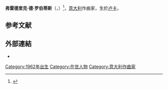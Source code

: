 {{Multiple issues|
{{Missing information|1=生平|time=2020-09-20T11:53:47+00:00}}
{{Orphan|time=2021-11-13T05:36:05+00:00}}
}}
{{Infobox musical artist
| name            = 弗雷德里克·德·罗伯蒂斯
| image           = Federico De Robertis 2020.jpg
| caption         = 2016年時的伊諾第
| background      = non_vocal_instrumentalist
| birth_name      = Federico De Robertis
| birth_date      = {{birth date and age|df=yes|1962|06|05}}
| birth_place     = {{ITA}}[[托斯卡纳|托斯卡纳]] [[卢卡|卢卡]]
| death_date      =
| instrument      = [[鋼琴|鋼琴]]、[[合成器|合成器]]、[[吉他|吉他]]、[[小提琴|小提琴]]
| genre           = [[新世紀音樂|新世紀音樂]]、[[簡約音樂|簡約音樂]]、[[電影配樂|電影配樂]]、[[當代古典音樂|當代古典音樂]]
| occupation      = [[音樂家|音樂家]]、[[作曲家|作曲家]]
| years_active    = 1988年代至今
}}
'''弗雷德里克·德·罗伯蒂斯'''（{{lang-it|Federico De Robertis}}，{{bd|1962年|6月5日||}}）<ref>{{cite web|url=https://iltirreno.gelocal.it/lucca/cronaca/2018/12/22/news/david-di-donatello-federico-de-robertis-sara-uno-dei-giurati-che-soddisfazione-1.17587799|title=David di Donatello, Federico De Robertis sarà uno dei giurati: «Che soddisfazione!»|date=22 December 2018|publisher=iltirreno.gelocal.it|accessdate=20 September 2020|archive-date=2019-01-08|archive-url=https://web.archive.org/web/20190108045851/http://iltirreno.gelocal.it/lucca/cronaca/2018/12/22/news/david-di-donatello-federico-de-robertis-sara-uno-dei-giurati-che-soddisfazione-1.17587799|dead-url=no}}</ref>，[[意大利|意大利]]作曲家，生於[[卢卡|卢卡]]，

==参考文献==
{{reflist}}


== 外部連結 ==
* {{IMDb name|0211181}}

{{Authority control}}
{{DEFAULTSORT: De Robertis,Federico}}
[[Category:1962年出生|Category:1962年出生]]
[[Category:在世人物|Category:在世人物]]
[[Category:意大利作曲家|Category:意大利作曲家]]